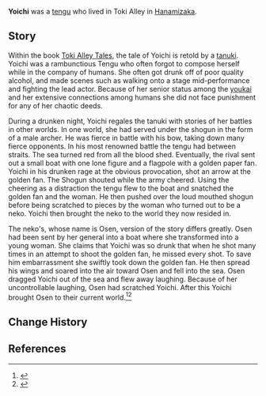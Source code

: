 {{Character Infobox
|type             = Mentioned
|region           = Inazuma
|deceased         = Past
|affiliation      = Tengu
|affiliation2     = Youkai
}}
'''Yoichi''' was a [[tengu]] who lived in Toki Alley in [[Hanamizaka]].

==Story==
Within the book [[Toki Alley Tales]], the tale of Yoichi is retold by a [[tanuki]]. Yoichi was a rambunctious Tengu who often forgot to compose herself while in the company of humans. She often got drunk off of poor quality alcohol, and made scenes such as walking onto a stage mid-performance and fighting the lead actor. Because of her senior status among the [[youkai]] and her extensive connections among humans she did not face punishment for any of her chaotic deeds.

During a drunken night, Yoichi regales the tanuki with stories of her battles in other worlds. In one world, she had served under the shogun in the form of a male archer. He was fierce in battle with his bow, taking down many fierce opponents. In his most renowned battle the tengu had between straits. The sea turned red from all the blood shed. Eventually, the rival sent out a small boat with one lone figure and a flagpole with a golden paper fan. Yoichi in his drunken rage at the obvious provocation, shot an arrow at the golden fan. The Shogun shouted while the army cheered. Using the cheering as a distraction the tengu flew to the boat and snatched the golden fan and the woman. He then pushed over the loud mouthed shogun before being scratched to pieces by the woman who turned out to be a neko. Yoichi then brought the neko to the world they now resided in.

The neko's, whose name is Osen, version of the story differs greatly. Osen had been sent by her general into a boat where she transformed into a young woman. She claims that Yoichi was so drunk that when he shot many times in an attempt to shoot the golden fan, he missed every shot. To save him embarrassment she swiftly took down the golden fan. He then spread his wings and soared into the air toward Osen and fell into the sea. Osen dragged Yoichi out of the sea and flew away laughing. Because of her uncontrollable laughing, Osen had scratched Yoichi. After this Yoichi brought Osen to their current world.<ref>{{Ref/Book|Toki Alley Tales|2}}</ref><ref>{{Ref/Book|Toki Alley Tales|3}}</ref>

==Change History==
{{Change History|introduced=2.0}}

==References==
{{Reflist}}